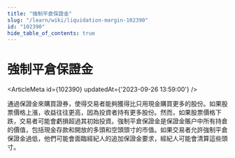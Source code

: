 ```yaml
---
title: "強制平倉保證金"
slug: "/learn/wiki/liquidation-margin-102390"
id: "102390"
hide_table_of_contents: true
---
```



# 強制平倉保證金

<ArticleMeta id={102390} updatedAt={'2023-09-26 13:59:00'} />
<div className='border-solid border-b border-t-0 my-4 border-[var(--ifm-color-gray-300)]' />

通過保證金來購買證券，使得交易者能夠獲得比只用現金購買更多的股份。如果股票價格上漲，收益往往更高，因為投資者持有更多股份。然而，如果股票價格下跌，交易者可能會虧損超過其初始投資。強制平倉保證金是保證金賬户中所有持倉的價值，包括現金存款和開放的多頭和空頭頭寸的市值。如果交易者允許強制平倉保證金過低，他們可能會面臨經紀人的追加保證金要求，經紀人可能會清算這些頭寸。
